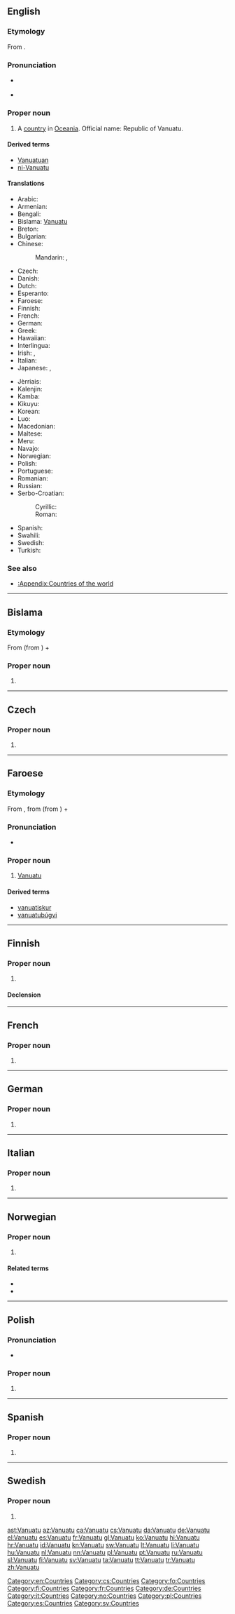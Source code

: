 ==English==
{{wikipedia}}

===Etymology===
From {{etyl|bi|en}} {{term|Vanuatu|lang=bi}}.

===Pronunciation===
* {{a|UK|US}} {{IPA|/væn.uːˈɑː.tuː/}}
* {{audio|en-us-Vanuatu.ogg|Audio (US)}}

===Proper noun===
{{en-proper noun}}

# A [[country]] in [[Oceania]]. Official name: Republic of Vanuatu.

====Derived terms====
* [[Vanuatuan]]
* [[ni-Vanuatu]]

====Translations====
{{trans-top|Republic of Vanuatu}}
* Arabic: {{t|ar|فانواتو|m|tr=fanwaatu}}
* Armenian: {{t|hy|Վանուատու|tr=Vanuatu}}
* Bengali: {{t|bn|ভানুয়াটু}}
* Bislama: [[#Bislama|Vanuatu]]
* Breton: {{t|br|Vanuatu}}
* Bulgarian: {{t|bg|Вануату|n|tr=Vanuátu}}
* Chinese:
*: Mandarin: {{t|cmn|瓦努阿圖|sc=Hani}}, {{t|cmn|瓦努阿图|tr=Wǎnǔ'ātú|sc=Hani}}
* Czech: {{t+|cs|Vanuatu}}
* Danish: {{t+|da|Vanuatu}}
* Dutch: {{t+|nl|Vanuatu}}
* Esperanto: {{t|eo|Vanuatuo}}
* Faroese: {{t|fo|Vanuatu}}
* Finnish: {{t+|fi|Vanuatu}}
* French: {{t+|fr|Vanuatu}}
* German: {{t+|de|Vanuatu}}
* Greek: {{t+|el|Βανουάτου}}
* Hawaiian: {{t|haw|ʻĀinawohi}}
* Interlingua: {{t|ia|Vanuatu}}
* Irish: {{t|ga|Vanuatú|m}}, {{t|ga|Poblacht Vanuatú|f}}
* Italian: {{t|it|Vanuatu}}
* Japanese: {{t|ja|バヌアツ|tr=Banuatsu}}, {{t|ja|ヴァヌアツ|tr=Vanuatsu}}
{{trans-mid}}
* Jèrriais: {{t|roa-jer|Vanuatu}}
* Kalenjin: {{t|kln|Vanuatu}}
* Kamba: {{t|kam|Vanuatu}}
* Kikuyu: {{t|ki|Vanuatu}}
* Korean: {{t+|ko|바누아투|tr=Banuatu}}
* Luo: {{t|luo|Vanuatu}}
* Macedonian: {{t+|mk|Вануату|n|tr=Vanuátu}}
* Maltese: {{t|mt|Vanuatu}}
* Meru: {{t|mer|Vanuatu}}
* Navajo: {{t|nv|Banoʼáátʼoo}}
* Norwegian: {{t|no|Vanuatu}}
* Polish: {{l|pl|Vanuatu|g=n}}
* Portuguese: {{t+|pt|Vanuatu}}
* Romanian: {{t|ro|Vanuatu|n}}
* Russian: {{t|ru|Вануату|f|n|tr=Vanuátu}}
* Serbo-Croatian:
*: Cyrillic: {{t|sh|Вануату|m}}
*: Roman: {{t|sh|Vanuatu|m}}
* Spanish: {{t+|es|Vanuatu}}
* Swahili: {{t+|sw|Vanuatu}}
* Swedish: {{t+|sv|Vanuatu}}
* Turkish: {{t+|tr|Vanuatu}}
{{trans-bottom}}

===See also===
* [[:Appendix:Countries of the world]]

[[Category:en:Countries]]

----

==Bislama==
===Etymology===
From {{etyl|map|bi}} {{term|vanua||land}} (from {{etyl|map-pro|bi}} {{term/t|map-pro|*banua}}) + {{term|tu||stand}}

===Proper noun===
{{head|bi|proper noun}}

# {{l|en|Vanuatu}}

----

==Czech==

===Proper noun===
{{cs-proper noun|g=}}

# {{l|en|Vanuatu}}

[[Category:cs:Countries]]

----

==Faroese==

===Etymology===
From {{etyl|bi|fo}} {{term|Vanuatu|lang=bi}}, from {{etyl|map|fo}} {{term|vanua||land}} (from {{etyl|map-pro|fo}} {{term/t|map-pro|*banua}}) + {{term|tu||stand}}

===Pronunciation===
* {{IPA|/van.uˈɑː.tu/}}

===Proper noun===
{{head|fo|proper noun|g=n}}

# [[#English|Vanuatu]]

====Derived terms====
* [[vanuatiskur]]
* [[vanuatubúgvi]]

[[Category:fo:Countries]]

----

==Finnish==
{{wikipedia|lang=fi}}

===Proper noun===
{{fi-proper noun}}

# {{l|en|Vanuatu}}

====Declension====
{{fi-decl-valo|Vanuat|||u|nopl=1}}

[[Category:fi:Countries]]

----
==French==
{{wikipedia|lang=fr}}
===Proper noun===
{{fr-proper noun|m}}

# {{l|en|Vanuatu}}

[[Category:fr:Countries]]

----

==German==
{{wikipedia|lang=de}}

===Proper noun===
{{head|de|proper noun|g=n}}

# {{l|en|Vanuatu}}

[[Category:de:Countries]]

----

==Italian==
{{wikipedia|lang=it}}

===Proper noun===
{{it-proper noun|g=m}}

# {{l|en|Vanuatu}}

[[Category:it:Countries]]

----

==Norwegian==

===Proper noun===
{{no-proper noun}}

# {{l|en|Vanuatu}}

====Related terms====
* {{l|no|vanuater}}
* {{l|no|vanuatisk}}

[[Category:no:Countries]]

----

==Polish==

===Pronunciation===
* {{IPA|/van̪uˈat̪u/|lang=pl}}

===Proper noun===
{{head|pl|proper noun|g=n}}

# {{l|en|Vanuatu}}

[[Category:pl:Countries]]

----

==Spanish==
{{wikipedia|lang=es}}

===Proper noun===
{{es-proper noun}}

# {{l|en|Vanuatu}}

[[Category:es:Countries]]

----

==Swedish==

===Proper noun===
{{head|sv|proper noun}}

# {{l|en|Vanuatu}}

[[Category:sv:Countries]]

[[ast:Vanuatu]]
[[az:Vanuatu]]
[[ca:Vanuatu]]
[[cs:Vanuatu]]
[[da:Vanuatu]]
[[de:Vanuatu]]
[[el:Vanuatu]]
[[es:Vanuatu]]
[[fr:Vanuatu]]
[[gl:Vanuatu]]
[[ko:Vanuatu]]
[[hi:Vanuatu]]
[[hr:Vanuatu]]
[[id:Vanuatu]]
[[kn:Vanuatu]]
[[sw:Vanuatu]]
[[lt:Vanuatu]]
[[li:Vanuatu]]
[[hu:Vanuatu]]
[[nl:Vanuatu]]
[[nn:Vanuatu]]
[[pl:Vanuatu]]
[[pt:Vanuatu]]
[[ru:Vanuatu]]
[[sl:Vanuatu]]
[[fi:Vanuatu]]
[[sv:Vanuatu]]
[[ta:Vanuatu]]
[[tt:Vanuatu]]
[[tr:Vanuatu]]
[[zh:Vanuatu]]